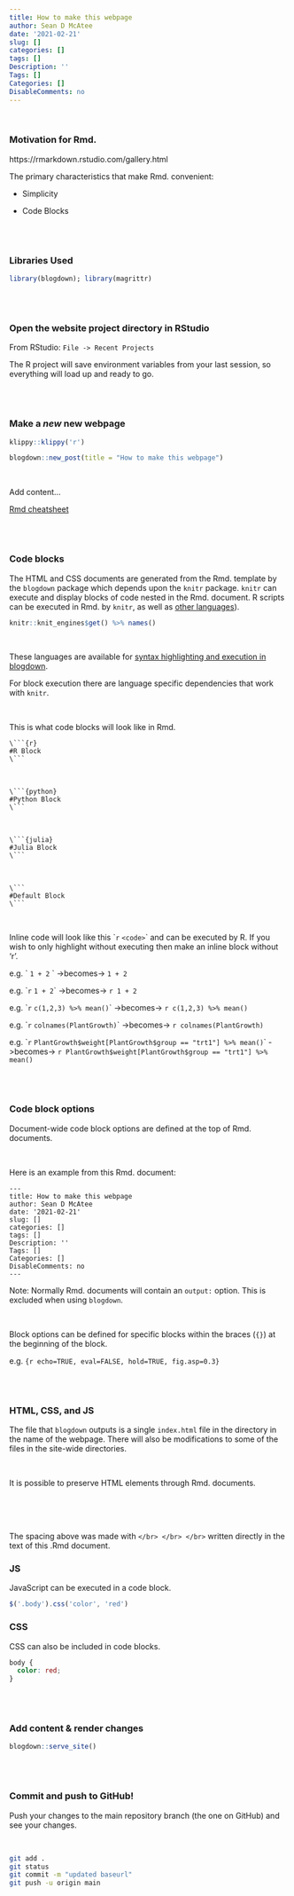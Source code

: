 ---
title: How to make this webpage
author: Sean D McAtee
date: '2021-02-21'
slug: []
categories: []
tags: []
Description: ''
Tags: []
Categories: []
DisableComments: no
---

</br>

### Motivation for Rmd.

https://rmarkdown.rstudio.com/gallery.html


The primary characteristics that make Rmd. convenient:

* Simplicity

* Code Blocks

</br></br>

### Libraries Used
```{r}
library(blogdown); library(magrittr)
```

</br></br>


### Open the website project directory in RStudio

From RStudio: `File -> Recent Projects`

The R project will save environment variables from your last session, so everything will load up and ready to go.


</br></br>

### Make a _new_ new webpage

```{r klippy, echo=FALSE, include=TRUE}
klippy::klippy('r')
```

```{r eval=FALSE, class.source='klippy'}
blogdown::new_post(title = "How to make this webpage")
```

</br>

Add content...

[Rmd cheatsheet](https://pkgs.rstudio.com/rmarkdown/articles/rmarkdown.html#cheatsheets-1)


</br></br>


### Code blocks

The HTML and CSS documents are generated from the Rmd. template by the `blogdown` package which depends upon the `knitr` package. `knitr` can execute and display blocks of code nested in the Rmd. document. R scripts can be executed in Rmd. by `knitr`, as well as [other languages](https://yihui.org/knitr/demo/engines/)). 

```{r class.source='klippy'}
knitr::knit_engines$get() %>% names()
```

</br>


These languages are available for [syntax highlighting and execution in blogdown](https://bookdown.org/yihui/rmarkdown/language-engines.html).

For block execution there are language specific dependencies that work with `knitr`.

</br>

This is what code blocks will look like in Rmd.

```
\```{r}  
#R Block  
\```  
```

</br>

```
\```{python}  
#Python Block  
\```  
```

</br>

```
\```{julia}  
#Julia Block  
\```  
```

</br>

```
\```  
#Default Block  
\```  
```

</br>

Inline code will look like this \``r` `<code>`\` and can be executed by R. If you wish to only highlight without executing then make an inline block without 'r'.

e.g. \` `1 + 2` \` ->becomes-> `1 + 2`

e.g. \``r` `1 + 2`\` ->becomes-> `r 1 + 2`

e.g. \``r` `c(1,2,3) %>% mean()`\` ->becomes-> `r c(1,2,3) %>% mean()`

e.g. \``r` `colnames(PlantGrowth)`\` ->becomes-> `r colnames(PlantGrowth)`

e.g. \``r` `PlantGrowth$weight[PlantGrowth$group == "trt1"] %>% mean()`\` ->becomes-> `r PlantGrowth$weight[PlantGrowth$group == "trt1"] %>% mean()`


</br></br>

### Code block options

Document-wide code block options are defined at the top of Rmd. documents.

</br>

Here is an example from this Rmd. document:

```
---
title: How to make this webpage
author: Sean D McAtee
date: '2021-02-21'
slug: []
categories: []
tags: []
Description: ''
Tags: []
Categories: []
DisableComments: no
---
```

Note: Normally Rmd. documents will contain an `output:` option. This is excluded when using `blogdown`.

</br>

Block options can be defined for specific blocks within the braces (`{}`) at the beginning of the block.

e.g. `{r echo=TRUE, eval=FALSE, hold=TRUE, fig.asp=0.3}`

</br></br>

### HTML, CSS, and JS

The file that `blogdown` outputs is a single `index.html` file in the directory in the name of the webpage. There will also be modifications to some of the files in the site-wide directories.

</br>

It is possible to preserve HTML elements through Rmd. documents.

</br> </br> </br>

The spacing above was made with `</br> </br> </br>` written directly in the text of this .Rmd document.


### JS

JavaScript can be executed in a code block.

```{js, eval=TRUE, echo=TRUE}
$('.body').css('color', 'red')
```

### CSS

CSS can also be included in code blocks.

```{css, eval=FALSE, echo=TRUE}
body {
  color: red;
}
```

</br></br>

### Add content & render changes

```{r eval=FALSE, class.source='klippy'}
blogdown::serve_site()
```

</br></br>

### Commit and push to GitHub!

Push your changes to the main repository branch (the one on GitHub) and see your changes.

</br>

```{bash eval=FALSE, echo=TRUE}
git add .
git status
git commit -m "updated baseurl"
git push -u origin main
```

